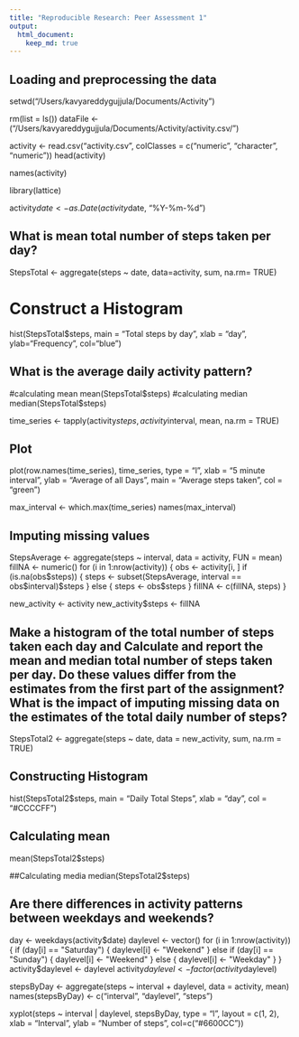 ```yaml
---
title: "Reproducible Research: Peer Assessment 1"
output: 
  html_document:
    keep_md: true
---
```



## Loading and preprocessing the data
setwd("/Users/kavyareddygujjula/Documents/Activity")

rm(list = ls())
dataFile <- ("/Users/kavyareddygujjula/Documents/Activity/activity.csv/")

activity <- read.csv("activity.csv", colClasses = c("numeric", "character", "numeric"))
head(activity)

names(activity)

library(lattice)

activity$date <- as.Date(activity$date, "%Y-%m-%d")

## What is mean total number of steps taken per day?

StepsTotal <- aggregate(steps ~ date, data=activity, sum, na.rm= TRUE)

# Construct a Histogram

hist(StepsTotal$steps, main = "Total steps by day", xlab = "day", ylab="Frequency", col="blue")


## What is the average daily activity pattern?
#calculating mean
mean(StepsTotal$steps)
#calculating median
median(StepsTotal$steps)

time_series <- tapply(activity$steps, activity$interval, mean, na.rm = TRUE)

## Plot 

plot(row.names(time_series), time_series, type = "l", xlab = "5 minute interval",
     ylab = "Average of all Days",
     main = "Average steps taken", col = "green")
     
max_interval <- which.max(time_series)
names(max_interval)

## Imputing missing values

StepsAverage <- aggregate(steps ~ interval, data = activity, FUN = mean)
fillNA <- numeric()
for (i in 1:nrow(activity)) {
  obs <- activity[i, ]
  if (is.na(obs$steps)) {
    steps <- subset(StepsAverage, interval == obs$interval)$steps
  } else {
    steps <- obs$steps
  }
  fillNA <- c(fillNA, steps)
}

new_activity <- activity
new_activity$steps <- fillNA

## Make a histogram of the total number of steps taken each day and Calculate and report the mean and median total number of steps taken per day. Do these values differ from the estimates from the first part of the assignment? What is the impact of imputing missing data on the estimates of the total daily number of steps?

StepsTotal2 <- aggregate(steps ~ date, data = new_activity, sum, na.rm = TRUE)

## Constructing Histogram
hist(StepsTotal2$steps, main = "Daily Total Steps", xlab = "day", col = "#CCCCFF")


## Calculating mean
mean(StepsTotal2$steps)

##Calculating media
median(StepsTotal2$steps)


## Are there differences in activity patterns between weekdays and weekends?

day <- weekdays(activity$date)
daylevel <- vector()
for (i in 1:nrow(activity)) {
  if (day[i] == "Saturday") {
    daylevel[i] <- "Weekend"
  } else if (day[i] == "Sunday") {
    daylevel[i] <- "Weekend"
  } else {
    daylevel[i] <- "Weekday"
  }
}
activity$daylevel <- daylevel
activity$daylevel <- factor(activity$daylevel)

stepsByDay <- aggregate(steps ~ interval + daylevel, data = activity, mean)
names(stepsByDay) <- c("interval", "daylevel", "steps")

xyplot(steps ~ interval | daylevel, stepsByDay, type = "l", layout = c(1, 2), 
       xlab = "Interval", ylab = "Number of steps", col=c("#6600CC"))
